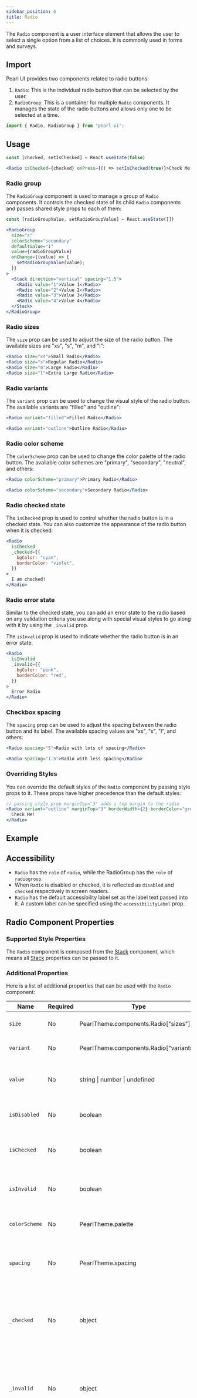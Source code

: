 ```yaml
---
sidebar_position: 6
title: Radio
---
```



<div style={{ display: "flex" }}>
  <SourceButton
    label="Source"
    href="https://github.com/agrawal-rohit/pearl-ui/blob/main/src/components/molecules/radio/radio.tsx"
    style={{ marginRight: "10px" }}
  />
  <SourceButton
    label="Theme Source"
    href="https://github.com/agrawal-rohit/pearl-ui/blob/main/src/components/molecules/radio/radio.config.ts"
  />
</div>

The `Radio` component is a user interface element that allows the user to select a single option from a list of choices. It is commonly used in forms and surveys.

## Import

Pearl UI provides two components related to radio buttons:

1. `Radio`: This is the individual radio button that can be selected by the user.
2. `RadioGroup`: This is a container for multiple `Radio` components. It manages the state of the radio buttons and allows only one to be selected at a time.

```jsx
import { Radio, RadioGroup } from "pearl-ui";
```

## Usage

```jsx
const [checked, setIsChecked] = React.useState(false)

<Radio isChecked={checked} onPress={() => setIsChecked(true)}>Check Me!</Radio>
```

### Radio group

The `RadioGroup` component is used to manage a group of `Radio` components. It controls the checked state of its child `Radio` components and passes shared style props to each of them:

```jsx
const [radioGroupValue, setRadioGroupValue] = React.useState([])

<RadioGroup
  size="s"
  colorScheme="secondary"
  defaultValue="1"
  value={radioGroupValue}
  onChange={(value) => {
    setRadioGroupValue(value);
  }}
>
  <Stack direction="vertical" spacing="1.5">
    <Radio value="1">Value 1</Radio>
    <Radio value="2">Value 2</Radio>
    <Radio value="3">Value 3</Radio>
    <Radio value="4">Value 4</Radio>
  </Stack>
</RadioGroup>
```

### Radio sizes

The `size` prop can be used to adjust the size of the radio button. The available sizes are <t>"xs"</t>, <t>"s"</t>, <t>"m"</t>, and <t>"l"</t>:

```jsx
<Radio size="xs">Small Radio</Radio>
<Radio size="s">Regular Radio</Radio>
<Radio size="m">Large Radio</Radio>
<Radio size="l">Extra Large Radio</Radio>
```

### Radio variants

The `variant` prop can be used to change the visual style of the radio button. The available variants are "filled" and "outline":

```jsx
<Radio variant="filled">Filled Radio</Radio>

<Radio variant="outline">Outline Radio</Radio>
```

### Radio color scheme

The `colorScheme` prop can be used to change the color palette of the radio button. The available color schemes are "primary", "secondary", "neutral", and others:

```jsx
<Radio colorScheme="primary">Primary Radio</Radio>

<Radio colorScheme="secondary">Secondary Radio</Radio>
```

### Radio checked state

The `isChecked` prop is used to control whether the radio button is in a checked state. You can also customize the appearance of the radio button when it is checked:

```jsx
<Radio
  isChecked
  _checked={{
    bgColor: "cyan",
    borderColor: "violet",
  }}
>
  I am checked!
</Radio>
```

### Radio error state

Similar to the checked state, you can add an error state to the radio based on any validation criteria you use along with special visual styles to go along with it by using the `_invalid` prop.

The `isInvalid` prop is used to indicate whether the radio button is in an error state.

```jsx
<Radio
  isInvalid
  _invalid={{
    bgColor: "pink",
    borderColor: "red",
  }}
>
  Error Radio
</Radio>
```

### Checkbox spacing

The `spacing` prop can be used to adjust the spacing between the radio button and its label. The available spacing values are "xs", "s", "l", and others:

```jsx
<Radio spacing="5">Radio with lots of spacing</Radio>

<Radio spacing="1.5">Radio with less spacing</Radio>
```

### Overriding Styles

You can override the default styles of the `Radio` component by passing style props to it. These props have higher precedence than the default styles:

```jsx
// passing style prop marginTop="3" adds a top margin to the radio
<Radio variant="outline" marginTop="3" borderWidth={2} borderColor="green">
  Check Me!
</Radio>
```

## Example


<Snack snackId="@agrawal-rohit/radio" />

## Accessibility

- `Radio` has the `role` of `radio`, while the RadioGroup has the `role` of `radiogroup`.
- When `Radio` is disabled or checked, it is reflected as `disabled` and `checked` respectively in screen readers.
- `Radio` has the default accessibility label set as the label text passed into it. A custom label can be specified using the `accessibilityLabel` prop.

## Radio Component Properties

### Supported Style Properties

The `Radio` component is composed from the [Stack](../layout/Stack) component, which means all [Stack](../layout/Stack) properties can be passed to it.

### Additional Properties

Here is a list of additional properties that can be used with the `Radio` component:

| Name          | Required | Type                                           | Default     | Description                                                                  |
| ------------- | -------- | ---------------------------------------------- | ----------- | ---------------------------------------------------------------------------- |
| `size`        | No       | <t>PearlTheme.components.Radio["sizes"]</t>    | `"m"`       | Defines the size of the radio.                                               |
| `variant`     | No       | <t>PearlTheme.components.Radio["variants"]</t> | `"filled"`  | Defines the variant of the radio.                                            |
| `value`       | No       | <t>string \| number \| undefined</t>           |             | Defines the value of the radio if it is part of a group.                     |
| `isDisabled`  | No       | <t>boolean</t>                                 | `false`     | Indicates whether the radio is disabled.                                     |
| `isChecked`   | No       | <t>boolean</t>                                 | `false`     | Indicates whether the radio is in a checked state.                           |
| `isInvalid`   | No       | <t>boolean</t>                                 | `false`     | Indicates whether the radio is in an error state.                            |
| `colorScheme` | No       | <t>PearlTheme.palette</t>                      | `"primary"` | Defines the active color palette of the radio.                               |
| `spacing`     | No       | <t>PearlTheme.spacing</t>                      | `"xs"`      | Defines the spacing between the radio and the label text.                    |
| `_checked`    | No       | <t>object</t>                                  | `{}`        | Style properties that are applied when the component is in a checked state.  |
| `_invalid`    | No       | <t>object</t>                                  | `{}`        | Style properties that are applied when the component is in an invalid state. |
| `_disabled`   | No       | <t>object</t>                                  | `{}`        | Style properties that are applied when the component is in a disabled state. |

## RadioGroup Component Properties

### Supported Style Properties

The `RadioGroup` component is composed from the [Stack](../layout/Stack) component, which means all [Stack](../layout/Stack) properties can be passed to it.

### Additional Properties

Here is a list of additional properties that can be used with the `RadioGroup` component:

| Name           | Required | Type                                           | Default     | Description                                                                     |
| -------------- | -------- | ---------------------------------------------- | ----------- | ------------------------------------------------------------------------------- |
| `size`         | No       | <t>PearlTheme.components.Radio["sizes"]</t>    | `"m"`       | Defines the size of all the children radios in the group.                       |
| `variant`      | No       | <t>PearlTheme.components.Radio["variants"]</t> | `"filled"`  | Defines the variant of all the children radios in the group.                    |
| `spacing`      | No       | <t>PearlTheme["spacing"]</t>                   | `2`         | Sets the spacing between the children radios in the group.                      |
| `value`        | No       | <t>string \| number</t>                        |             | Defines the active value of the radio group.                                    |
| `defaultValue` | No       | <t>string \| number</t>                        |             | Defines the default active value of the radio group.                            |
| `onChange`     | No       | <t>(value: string \| number) =&gt; void</t>    |             | Defines the method that gets invoked when the value of the radio group changes. |
| `isDisabled`   | No       | <t>boolean</t>                                 | `false`     | Indicates whether the radio group is disabled.                                  |
| `colorScheme`  | No       | <t>PearlTheme["palette"]</t>                   | `"primary"` | Defines the active color palette of all the children radio in the group.        |
